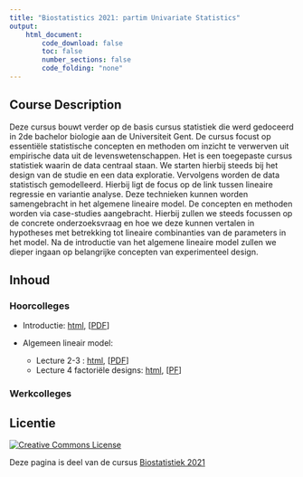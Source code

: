 ```yaml
---
title: "Biostatistics 2021: partim Univariate Statistics"
output:
    html_document:
        code_download: false
        toc: false
        number_sections: false
        code_folding: "none"
---
```


## Course Description

Deze cursus bouwt verder op de basis cursus statistiek die werd gedoceerd in 2de bachelor biologie aan de Universiteit Gent. 
De cursus focust op essentiële statistische concepten en methoden om inzicht te verwerven uit empirische data uit de levenswetenschappen. 
Het is een toegepaste cursus statistiek waarin de data centraal staan. 
We starten hierbij steeds bij het design van de studie en een data exploratie. 
Vervolgens worden de data statistisch gemodelleerd. 
Hierbij ligt de focus op de link tussen lineaire regressie en variantie analyse. Deze technieken kunnen worden samengebracht in het algemene lineaire model. 
De concepten en methoden worden via case-studies aangebracht. 
Hierbij zullen we steeds focussen op de concrete onderzoeksvraag en hoe we deze kunnen vertalen in hypotheses met betrekking tot lineaire combinanties van de parameters in het model. 
Na de introductie van het algemene lineaire model zullen we dieper ingaan op belangrijke concepten van experimenteel design. 

## Inhoud 

### Hoorcolleges

- Introductie: [html](./introduction.html), [[PDF](./introduction.pdf)]

- Algemeen lineair model: 
    
    - Lecture 2-3 : [html](./10-MultipleRegression.html), [[PDF](./10-MultipleRegression.pdf)]
    - Lecture 4 factoriële designs: [html](./10-MultipleRegression-FactorialDesigns.html), [[PF](10-MultipleRegression-FactorialDesigns.pdf)]

### Werkcolleges



## Licentie 
<a rel="license" href="https://creativecommons.org/licenses/by-nc-sa/4.0"><img alt="Creative Commons License" style="border-width:0" src="https://i.creativecommons.org/l/by-nc-sa/4.0/88x31.png" /></a>

Deze pagina is deel van de cursus [Biostatistiek 2021](https://statomics.github.io/biostatistics21/)